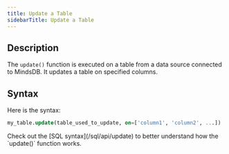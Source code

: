 ```yaml
---
title: Update a Table
sidebarTitle: Update a Table
---
```


## Description

The `update()` function is executed on a table from a data source connected to MindsDB. It updates a table on specified columns.

## Syntax

Here is the syntax:

```sql
my_table.update(table_used_to_update, on=['column1', 'column2', ...])
```

<Info>
Check out the [SQL syntax](/sql/api/update) to better understand how the `update()` function works.
</Info>
